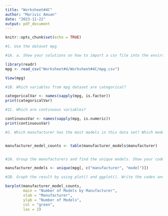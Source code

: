 ```yaml
---
title: "Worksheet#4C"
author: "Marivic Amuan"
date: "2023-11-22"
output: pdf_document
---
```


```r
knitr::opts_chunk$set(echo = TRUE)
```

```r

#1. Use the dataset mpg

#1A. a. Show your solutions on how to import a csv file into the environment.

library(readr)
mpg <- read_csv("Worksheet#4/Worksheet#4C/mpg.csv")

View(mpg)


```

```r
#1B. Which variables from mpg dataset are categorical?

categoricalVar <- names(sapply(mpg, is.factor))
print(categoricalVar)

```

```r
#1C. Which are continuous variables?

continuousVar <- names(sapply(mpg, is.numeric))
print(continuousVar)

```

```r
#2. Which manufacturer has the most models in this data set? Which model has the most variations? Show your answer.


manufacturer_model_counts <- table(manufacturer_models$manufacturer)


#2A. Group the manufacturers and find the unique models. Show your codes and result.

manufacturer_models <- unique(mpg[, c("manufacturer", "model")])

#2B. Graph the result by using plot() and ggplot(). Write the codes and its result.

barplot(manufacturer_model_counts, 
        main = "Number of Models by Manufacturer",
        xlab = "Manufacturer", 
        ylab = "Number of Models", 
        col = "green", 
        las = 2)


```